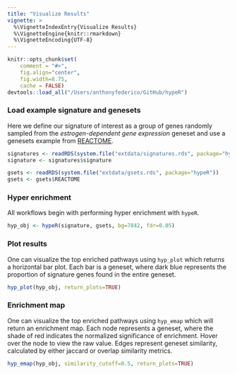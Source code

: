 ```yaml
---
title: "Visualize Results"
vignette: >
  %\VignetteIndexEntry{Visualize Results}
  %\VignetteEngine{knitr::rmarkdown}
  %\VignetteEncoding{UTF-8}
---
```


```r
knitr::opts_chunk$set(
    comment = "#>",
    fig.align="center",
    fig.width=8.75,
    cache = FALSE)
devtools::load_all("/Users/anthonyfederico/GitHub/hypeR")
```

### Load example signature and genesets
Here we define our signature of interest as a group of genes randomly sampled from the *estrogen-dependent gene expression* geneset and use a genesets example from [REACTOME](https://reactome.org/).
```r

signatures <- readRDS(system.file("extdata/signatures.rds", package="hypeR"))
signature <- signatures$signature

gsets <- readRDS(system.file("extdata/gsets.rds", package="hypeR"))
gsets <- gsets$REACTOME

```

### Hyper enrichment
All workflows begin with performing hyper enrichment with `hypeR`.
```r

hyp_obj <- hypeR(signature, gsets, bg=7842, fdr=0.05)

```

### Plot results
One can visualize the top enriched pathways using `hyp_plot` which returns a horizontal bar plot. Each bar is a geneset, where dark blue represents the proportion of signature genes found in the entire geneset.
```r

hyp_plot(hyp_obj, return_plots=TRUE)

```

### Enrichment map
One can visualize the top enriched pathways using `hyp_emap` which will return an enrichment map. Each node represents a geneset, where the shade of red indicates the normalized significance of enrichment. Hover over the node to view the raw value. Edges represent geneset similarity, calculated by either jaccard or overlap similarity metrics.
```r

hyp_emap(hyp_obj, similarity_cutoff=0.5, return_plots=TRUE)

```
